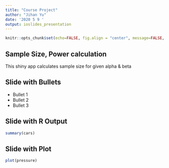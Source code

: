 ```yaml
---
title: "Course Project"
author: "Jihan Yu"
date: '2020 5 9 '
output: ioslides_presentation
---
```



```r

knitr::opts_chunk$set(echo=FALSE, fig.align = "center", message=FALSE, warning=FALSE, cache=TRUE)

```

## Sample Size, Power calculation

This shiny app calculates sample size for given alpha & beta

## Slide with Bullets

- Bullet 1
- Bullet 2
- Bullet 3

## Slide with R Output

```r
summary(cars)
```

## Slide with Plot

```r
plot(pressure)
```

